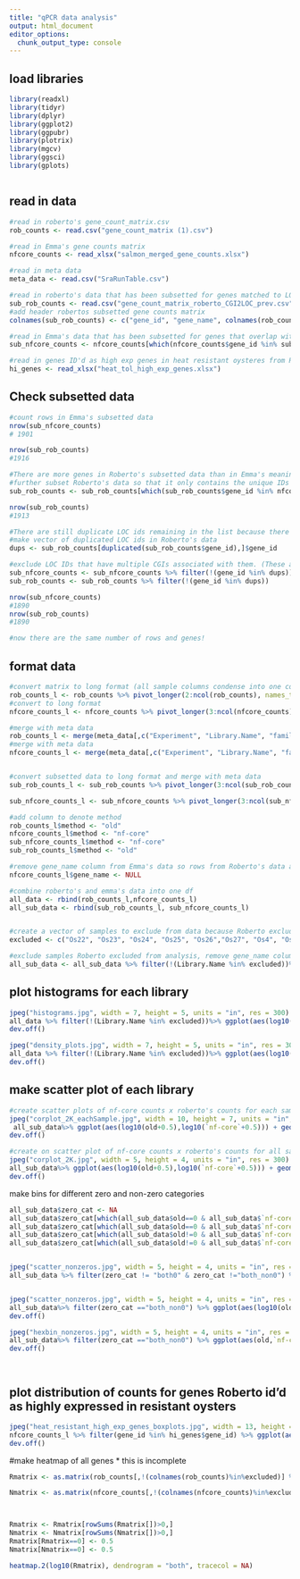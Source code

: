 ```yaml
---
title: "qPCR data analysis"
output: html_document
editor_options: 
  chunk_output_type: console
---
```


## load libraries
```r
library(readxl)
library(tidyr)
library(dplyr)
library(ggplot2)
library(ggpubr)
library(plotrix)
library(mgcv)
library(ggsci)
library(gplots)



```


## read in data

```r
#read in roberto's gene_count_matrix.csv
rob_counts <- read.csv("gene_count_matrix (1).csv")

#read in Emma's gene counts matrix
nfcore_counts <- read_xlsx("salmon_merged_gene_counts.xlsx")

#read in meta data
meta_data <- read.csv("SraRunTable.csv")

#read in roberto's data that has been subsetted for genes matched to LOC IDs using the genome compare files (see jupyter notebook)
sub_rob_counts <- read.csv("gene_count_matrix_roberto_CGI2LOC_prev.csv", header =F)
#add header robertos subsetted gene counts matrix
colnames(sub_rob_counts) <- c("gene_id", "gene_name", colnames(rob_counts[,2:ncol(rob_counts)]))

#read in Emma's data that has been subsetted for genes that overlap with roberto's subsetted genes
sub_nfcore_counts <- nfcore_counts[which(nfcore_counts$gene_id %in% sub_rob_counts$gene_id),]

#read in genes ID'd as high exp genes in heat resistant oysteres from Roberto's paper (copied from supp table 6)
hi_genes <- read_xlsx("heat_tol_high_exp_genes.xlsx")

```


## Check subsetted data
```r
#count rows in Emma's subsetted data
nrow(sub_nfcore_counts)
# 1901

nrow(sub_rob_counts)
#1916

#There are more genes in Roberto's subsetted data than in Emma's meaning some LOC ids are listed multiple times
#further subset Roberto's data so that it only contains the unique IDs that are in Emma's subsetted data
sub_rob_counts <- sub_rob_counts[which(sub_rob_counts$gene_id %in% nfcore_counts$gene_id),]

nrow(sub_rob_counts)
#1913

#There are still duplicate LOC ids remaining in the list because there are still more genes in Roberto's data
#make vector of duplicated LOC ids in Roberto's data
dups <- sub_rob_counts[duplicated(sub_rob_counts$gene_id),]$gene_id

#exclude LOC IDs that have multiple CGIs associated with them. (These are genes that were previously annotated as multiple genes and are now merged into one)
sub_nfcore_counts <- sub_nfcore_counts %>% filter(!(gene_id %in% dups))
sub_rob_counts <- sub_rob_counts %>% filter(!(gene_id %in% dups))

nrow(sub_nfcore_counts)
#1890
nrow(sub_rob_counts)
#1890

#now there are the same number of rows and genes!
```


## format data
```r
#convert matrix to long format (all sample columns condense into one column with counts in another column)
rob_counts_l <- rob_counts %>% pivot_longer(2:ncol(rob_counts), names_to = "Library.Name", values_to = "counts")
#convert to long format
nfcore_counts_l <- nfcore_counts %>% pivot_longer(3:ncol(nfcore_counts), names_to = "Experiment", values_to = "counts")

#merge with meta data
rob_counts_l <- merge(meta_data[,c("Experiment", "Library.Name", "family", "timepoint..day.","trait")], rob_counts_l, by = "Library.Name")
#merge with meta data
nfcore_counts_l <- merge(meta_data[,c("Experiment", "Library.Name", "family", "timepoint..day.","trait")],nfcore_counts_l, by = "Experiment")


#convert subsetted data to long format and merge with meta data
sub_rob_counts_l <- sub_rob_counts %>% pivot_longer(3:ncol(sub_rob_counts), names_to = "Library.Name", values_to = "counts") %>% left_join(meta_data[,c("Experiment", "Library.Name", "family", "timepoint..day.","trait")], by = "Library.Name")

sub_nfcore_counts_l <- sub_nfcore_counts %>% pivot_longer(3:ncol(sub_nfcore_counts), names_to = "Experiment", values_to = "counts") %>% left_join(meta_data[,c("Experiment", "Library.Name", "family", "timepoint..day.","trait")], by = "Experiment")

#add column to denote method
rob_counts_l$method <- "old"
nfcore_counts_l$method <- "nf-core"
sub_nfcore_counts_l$method <- "nf-core"
sub_rob_counts_l$method <- "old"

#remove gene_name column from Emma's data so rows from Roberto's data and Emma's data can be combined
nfcore_counts_l$gene_name <- NULL

#combine roberto's and emma's data into one df
all_data <- rbind(rob_counts_l,nfcore_counts_l)
all_sub_data <- rbind(sub_rob_counts_l, sub_nfcore_counts_l)


#create a vector of samples to exclude from data because Roberto excluded these from his comparisons
excluded <- c("Os22", "Os23", "Os24", "Os25", "Os26","Os27", "Os4", "Os5", "Os6", "Os7", "Os8", "Os9")

#exclude samples Roberto excluded from analysis, remove gene_name column and spread methods column out so that it can be plotted as as a scatter plot
all_sub_data <- all_sub_data %>% filter(!(Library.Name %in% excluded))%>% dplyr::select(-gene_name) %>% pivot_wider(names_from = method, values_from = counts)

```


## plot histograms for each library
```r
jpeg("histograms.jpg", width = 7, height = 5, units = "in", res = 300)
all_data %>% filter(!(Library.Name %in% excluded))%>% ggplot(aes(log10(counts), fill = method)) + geom_histogram(alpha = 0.5) + labs(x = "counts (log10)", y = "# genes") + theme_bw() + facet_wrap(~Library.Name)
dev.off()

jpeg("density_plots.jpg", width = 7, height = 5, units = "in", res = 300)
all_data %>% filter(!(Library.Name %in% excluded))%>% ggplot(aes(log10(counts), color = method,fill = method, alpha = 0.2)) + geom_density(alpha = 0.2) + labs(x = "counts (log10)", y = "% genes") + theme_bw() + facet_wrap(~Library.Name)
dev.off()

```

## make scatter plot of each library
```r
#create scatter plots of nf-core counts x roberto's counts for each sample
jpeg("corplot_2K_eachSample.jpg", width = 10, height = 7, units = "in", res = 300)
 all_sub_data%>% ggplot(aes(log10(old+0.5),log10(`nf-core`+0.5))) + geom_point() + labs(x = "Roberto counts (log10(+0.5))", y = "nf-core counts (log10(+0.5))") + theme_bw() + facet_wrap(~Library.Name) + ggtitle("1,890 overlapping genes comparing to prev.txt doc")
dev.off()

#create on scatter plot of nf-core counts x roberto's counts for all samples
jpeg("corplot_2K.jpg", width = 5, height = 4, units = "in", res = 300)
all_sub_data%>% ggplot(aes(log10(old+0.5),log10(`nf-core`+0.5))) + geom_point() + labs(x = "Roberto counts (log10(+0.5))", y = "nf-core counts (log10(+0.5))") + theme_bw() + ggtitle("1,890 overlapping genes comparing to prev.txt doc")
dev.off()


```


make bins for different zero and non-zero categories
```r
all_sub_data$zero_cat <- NA
all_sub_data$zero_cat[which(all_sub_data$old==0 & all_sub_data$`nf-core`==0)] <- "both_0"
all_sub_data$zero_cat[which(all_sub_data$old==0 & all_sub_data$`nf-core`!=0)] <- "emma_only"
all_sub_data$zero_cat[which(all_sub_data$old!=0 & all_sub_data$`nf-core`==0)] <- "rob_only"
all_sub_data$zero_cat[which(all_sub_data$old!=0 & all_sub_data$`nf-core`!=0)] <- "both_non0"


jpeg("scatter_nonzeros.jpg", width = 5, height = 4, units = "in", res = 300)
all_sub_data %>% filter(zero_cat != "both0" & zero_cat !="both_non0") %>% pivot_longer(7:8, names_to = "method", values_to = "count")%>% filter(count !=0) %>%ggplot(aes(x = log10(count), fill = zero_cat)) + geom_histogram(position = position_dodge()) + theme_bw() + labs(x = "counts(log10)", y= "# genes", fill = "method") + ggtitle("Genes with 0 counts in one method and non-zero in the other\n (9,065 non-zero in Emma's and 796 non-zero in Roberto's only)")


jpeg("scatter_nonzeros.jpg", width = 5, height = 4, units = "in", res = 300)
all_sub_data%>% filter(zero_cat =="both_non0") %>% ggplot(aes(log10(old+0.5),log10(`nf-core`+0.5))) + geom_point() + labs(x = "Roberto counts (log10(+0.5))", y = "nf-core counts (log10(+0.5))") + theme_bw() + ggtitle("3,959 genes with non-zero counts in both methods ")
dev.off()

jpeg("hexbin_nonzeros.jpg", width = 5, height = 4, units = "in", res = 300)
all_sub_data%>% filter(zero_cat =="both_non0") %>% ggplot(aes(old,`nf-core`)) + geom_hex() + labs(x = "Roberto counts", y = "nf-core counts") + theme_bw() + ggtitle("3,959 genes with non-zero counts in both methods ")
dev.off()




```



## plot distribution of counts for genes Roberto id'd as highly expressed in resistant oysters
```r
jpeg("heat_resistant_high_exp_genes_boxplots.jpg", width = 13, height = 10, units = "in", res = 300)
nfcore_counts_l %>% filter(gene_id %in% hi_genes$gene_id) %>% ggplot(aes(x = trait,y = log10(counts+0.5), group = interaction(gene_id,trait),fill = trait))+ geom_violin(alpha = 0.5)+ geom_boxplot(width = 0.2, alpha = 0.2, outlier.shape = NA)+geom_jitter(alpha = 0.5,size = 1.2, width = 0.1) + theme_bw()+ theme(axis.text.x = element_text(angle = 45, hjust = 1))+ labs(y = "log10(counts + 0.5)", fill = "sample")+ facet_wrap(~gene_id, scale = "free") +ggtitle("genes Roberto id'd as high exp. in resistant samples")+  theme(axis.title.x=element_blank(),axis.text.x=element_blank(),axis.ticks.x=element_blank())
dev.off()

```


#make heatmap of all genes * this is incomplete

```r
Rmatrix <- as.matrix(rob_counts[,!(colnames(rob_counts)%in%excluded)] %>% dplyr::select(-gene_id) )

Nmatrix <- as.matrix(nfcore_counts[,!(colnames(nfcore_counts)%in%excluded)]  %>% dplyr::select(-gene_id) %>% dplyr::select(-gene_name))



Rmatrix <- Rmatrix[rowSums(Rmatrix[])>0,]
Nmatrix <- Nmatrix[rowSums(Nmatrix[])>0,]
Rmatrix[Rmatrix==0] <- 0.5
Nmatrix[Nmatrix==0] <- 0.5

heatmap.2(log10(Rmatrix), dendrogram = "both", tracecol = NA)
  
```  

